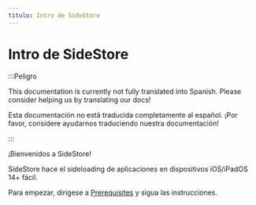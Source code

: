 ```yaml
---
titulo: Intro de SideStore
---
```


# Intro de SideStore

:::Peligro

This documentation is currently not fully translated into Spanish. Please consider helping us by translating our docs!

Esta documentación no está traducida completamente al español. ¡Por favor, considere ayudarnos traduciendo nuestra documentación!

:::


¡Bienvenidos a SideStore!

SideStore hace el sideloading de aplicaciones en dispositivos iOS/iPadOS 14+ fácil.

Para empezar, dirigese a [Prerequisites](installation/prerequisites.mdx) y sigua las instrucciones.
